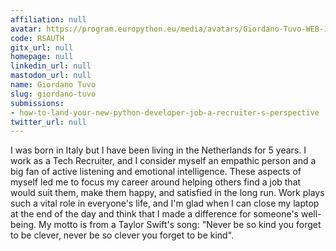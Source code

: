 ```yaml
---
affiliation: null
avatar: https://program.europython.eu/media/avatars/Giordano-Tuvo-WEB-1_iv1xMa8.jpg
code: RSAUTH
gitx_url: null
homepage: null
linkedin_url: null
mastodon_url: null
name: Giordano Tuvo
slug: giordano-tuvo
submissions:
- how-to-land-your-new-python-developer-job-a-recruiter-s-perspective
twitter_url: null
---
```


I was born in Italy but I have been living in the Netherlands for 5 years. I work as a Tech Recruiter, and I consider myself an empathic person and a big fan of active listening and emotional intelligence. These aspects of myself led me to focus my career around helping others find a job that would suit them, make them happy, and satisfied in the long run. Work plays such a vital role in everyone's life, and I'm glad when I can close my laptop at the end of the day and think that I made a difference for someone's well-being. My motto is from a Taylor Swift's song: "Never be so kind you forget to be clever, never be so clever you forget to be kind".